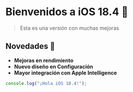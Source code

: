 # Bienvenidos a iOS 18.4 🎉

> Esta es una versión con muchas mejoras

## Novedades 📢
- **Mejoras en rendimiento**
- **Nuevo diseño en Configuración**
- **Mayor integración con Apple Intelligence**

```js
console.log("¡Hola iOS 18.4!");